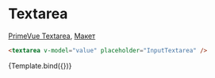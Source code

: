 

<Meta title="Prime/Form/Textarea" />

# Textarea

[PrimeVue Textarea](https://primevue.org/textarea), [Макет](<https://www.figma.com/design/4TYeki0MDLhfPGJstbIicf/UI-kit-PrimeFace-(DS)?node-id=484-5572&node-type=section&t=1Q8VTt6Y4LnVAfrv-0>)

```html dark
<textarea v-model="value" placeholder="InputTextarea" />
```

<Story name="Primary">{Template.bind({})}</Story>
